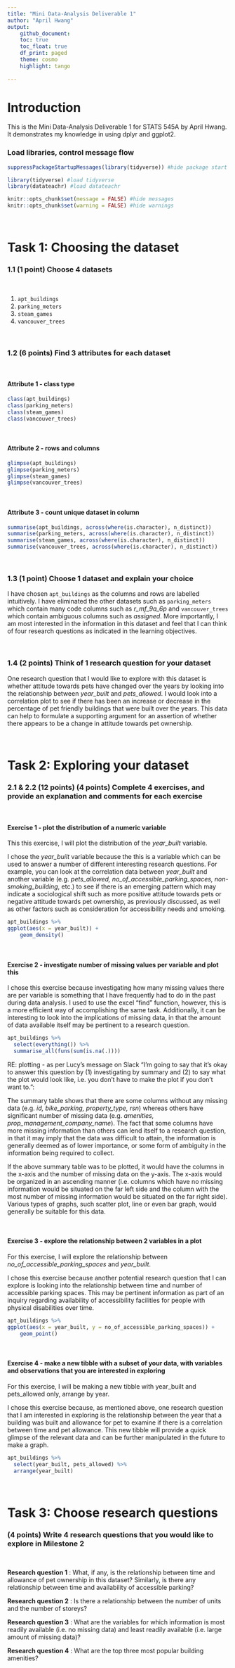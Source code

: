 ```yaml
---
title: "Mini Data-Analysis Deliverable 1"
author: "April Hwang"
output: 
    github_document:
    toc: true
    toc_float: true
    df_print: paged
    theme: cosmo
    highlight: tango
  
---
```


# Introduction

This is the Mini Data-Analysis Deliverable 1 for STATS 545A by April Hwang. It demonstrates my knowledge in using dplyr and ggplot2. 


### Load libraries, control message flow

```r
suppressPackageStartupMessages(library(tidyverse)) #hide package start up message

library(tidyverse) #load tidyverse
library(datateachr) #load datateachr

knitr::opts_chunk$set(message = FALSE) #hide messages
knitr::opts_chunk$set(warning = FALSE) #hide warnings

```

<br>

# Task 1: Choosing the dataset 

### 1.1 **(1 point)** Choose 4 datasets
<br>

1. `apt_buildings`
2. `parking_meters`
3. `steam_games`
4. `vancouver_trees`

<br>

### 1.2 **(6 points)** Find 3 attributes for each dataset 

<br>

#### **Attribute 1 - class type**
```r
class(apt_buildings)
class(parking_meters)
class(steam_games)
class(vancouver_trees)
```
<br>

#### **Attribute 2 - rows and columns**
```r
glimpse(apt_buildings)
glimpse(parking_meters)
glimpse(steam_games)
glimpse(vancouver_trees)
```

<br>

#### **Attribute 3 - count unique dataset in column**
```r
summarise(apt_buildings, across(where(is.character), n_distinct))
summarise(parking_meters, across(where(is.character), n_distinct))
summarise(steam_games, across(where(is.character), n_distinct))
summarise(vancouver_trees, across(where(is.character), n_distinct))
```

<br>

### 1.3 **(1 point)** Choose 1 dataset and explain your choice

I have chosen `apt_buildings` as the columns and rows are labelled intuitively. I have eliminated the other datasets such as `parking_meters` which contain many code columns such as _r_mf_9a_6p_ and `vancouver_trees` which contain ambiguous columns such as _assigned_. More importantly, I am most interested in the information in this dataset and feel that I can think of four research questions as indicated in the learning objectives.

<br>

### 1.4 **(2 points)** Think of 1 research question for your dataset

One research question that I would like to explore with this dataset is whether attitude towards pets have changed over the years by looking into the relationship between _year_built_ and _pets_allowed_. I would look into a correlation plot to see if there has been an increase or decrease in the percentage of pet friendly buildings that were built over the years. This data can help to formulate a supporting argument for an assertion of whether there appears to be a change in attitude towards pet ownership.

<br>

# Task 2: Exploring your dataset 

### 2.1 & 2.2 **(12 points)** **(4 points)** Complete 4 exercises, and provide an explanation and comments for each exercise

<br>  

#### **Exercise 1 - plot the distribution of a numeric variable**

This this exercise, I will plot the distribution of the _year_built_ variable.

I chose the _year_built_ variable because the this is a variable which can be used to answer a number of different interesting research questions. For example, you can look at the correlation data between _year_built_ and another variable (e.g. _pets_allowed, no_of_accessible_parking_spaces, non-smoking_building_, etc.) to see if there is an emerging pattern which may indicate a sociological shift such as more positive attitude towards pets or negative attitude towards pet ownership, as previously discussed, as well as other factors such as consideration for accessibility needs and smoking.


```r
apt_buildings %>%
ggplot(aes(x = year_built)) + 
    geom_density()
```

<br>

#### **Exercise 2 - investigate number of missing values per variable and plot this** 

I chose this exercise because investigating how many missing values there are per variable is something that I have frequently  had to do in the past during data analysis. I used to use the excel "find" function, however, this is a more efficient way of accomplishing the same task. Additionally, it can be interesting to look into the implications of missing data, in that the amount of data available itself may be pertinent to a research question. 


```r
apt_buildings %>%
  select(everything()) %>%
  summarise_all(funs(sum(is.na(.))))
```

RE: plotting - as per Lucy's message on Slack "I'm going to say that it's okay to answer this question by (1) investigating by summary and (2) to say what the plot would look like, i.e. you don't have to make the plot if you don't want to.":

The summary table shows that there are some columns without any missing data (e.g. _id, bike_parking, property_type, rsn_) whereas others have significant number of missing data (e.g. _amenities, prop_management_company_name_). The fact that some columns have more missing information than others can lend itself to a research question, in that it may imply that the data was difficult to attain, the information is generally deemed as of lower importance, or some form of ambiguity in the information being required to collect.

If the above summary table was to be plotted, it would have the columns in the x-axis and the number of missing data on the y-axis. The x-axis would be organized in an ascending manner (i.e. columns which have no missing information would be situated on the far left side and the column with the most number of missing information would be situated on the far right side). Various types of graphs, such scatter plot, line or even bar graph, would generally be suitable for this data.

<br>

#### **Exercise 3 - explore the relationship between 2 variables in a plot**

For this exercise, I will explore the relationship between _no_of_accessible_parking_spaces_ and _year_built_.

I chose this exercise because another potential research question that I can explore is looking into the relationship between time and number of accessible parking spaces. This may be pertinent information as part of an inquiry regarding availability of accessibility facilities for people with physical disabilities over time.


```r
apt_buildings %>%
ggplot(aes(x = year_built, y = no_of_accessible_parking_spaces)) +
    geom_point()
```

<br>

#### **Exercise 4 - make a new tibble with a subset of your data, with variables and observations that you are interested in exploring**

For this exercise, I will be making a new tibble with year_built and pets_allowed only, arrange by year.

I chose this exercise because, as mentioned above, one research question that I am interested in exploring is the relationship between the year that a building was built and allowance for pet to examine if there is a correlation between time and pet allowance. This new tibble will provide a quick glimpse of the relevant data and can be further manipulated in the future to make a graph.


```r
apt_buildings %>%
  select(year_built, pets_allowed) %>%
  arrange(year_built)
```

<br>

# Task 3: Choose research questions 

### **(4 points)** Write 4 research questions that you would like to explore in Milestone 2

<br>

**Research question 1** : What, if any, is the relationship between time and allowance of pet ownership in this dataset? Similarly, is there any relationship between time and availability of accessible parking?

**Research question 2** : Is there a relationship between the number of units and the number of storeys? 

**Research question 3** : What are the variables for which information is most readily available (i.e. no missing data) and least readily available (i.e. large amount of missing data)?

**Research question 4** : What are the top three most popular building amenities? 
